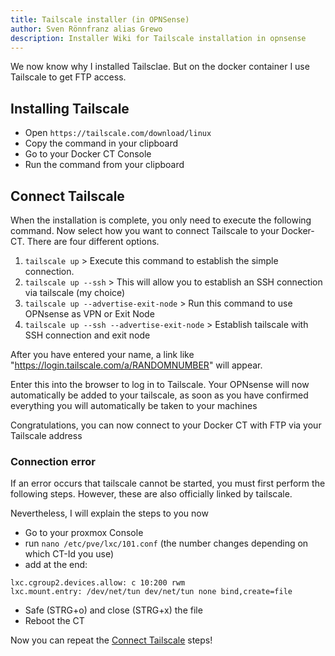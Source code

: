 ```yaml
---
title: Tailscale installer (in OPNSense)
author: Sven Rönnfranz alias Grewo
description: Installer Wiki for Tailscale installation in opnsense
---
```



<Aside type="note">
We now know why I installed Tailsclae. But on the docker container I use Tailscale to get FTP access.
</Aside>

## Installing Tailscale
* Open `https://tailscale.com/download/linux`
* Copy the command in your clipboard
* Go to your Docker CT Console
* Run the command from your clipboard



## Connect Tailscale
When the installation is complete, you only need to execute the following command.
Now select how you want to connect Tailscale to your Docker-CT.
There are four different options.

1. `tailscale up` > Execute this command to establish the simple connection.
2. `tailscale up --ssh` > This will allow you to establish an SSH connection via tailscale (my choice)
3. `tailscale up --advertise-exit-node` > Run this command to use OPNsense as VPN or Exit Node
4. `tailscale up --ssh --advertise-exit-node` > Establish tailscale with SSH connection and exit node

After you have entered your name, a link like "https://login.tailscale.com/a/RANDOMNUMBER" will appear.

Enter this into the browser to log in to Tailscale.
Your OPNsense will now automatically be added to your tailscale, as soon as you have confirmed everything you will automatically be taken to your machines

Congratulations, you can now connect to your Docker CT with FTP via your Tailscale address

### Connection error 
If an error occurs that tailscale cannot be started, you must first perform the following steps.
However, these are also officially linked by tailscale.

<LinkCard
    title="Tailscale in LXC containers"
    href="https://tailscale.com/kb/1130/lxc-unprivileged"
/>

Nevertheless, I will explain the steps to you now
* Go to your proxmox Console
* run `nano /etc/pve/lxc/101.conf` (the number changes depending on which CT-Id you use)
* add at the end:
```
lxc.cgroup2.devices.allow: c 10:200 rwm
lxc.mount.entry: /dev/net/tun dev/net/tun none bind,create=file
``` 
* Safe (STRG+o) and close (STRG+x) the file
* Reboot the CT

Now you can repeat the [Connect Tailscale](#connect-tailscale) steps!
